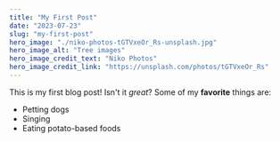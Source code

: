 ```yaml
---
title: "My First Post"
date: "2023-07-23"
slug: "my-first-post"
hero_image: "./niko-photos-tGTVxeOr_Rs-unsplash.jpg"
hero_image_alt: "Tree images"
hero_image_credit_text: "Niko Photos"
hero_image_credit_link: "https://unsplash.com/photos/tGTVxeOr_Rs"
---
```


This is my first blog post! Isn't it *great*?
Some of my **favorite** things are:

* Petting dogs
* Singing
* Eating potato-based foods